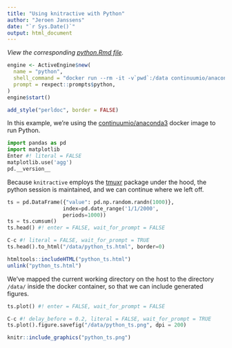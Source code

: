 ```yaml
---
title: "Using knitractive with Python"
author: "Jeroen Janssens"
date: "`r Sys.Date()`"
output: html_document
---
```


*View the corresponding [python.Rmd file](https://raw.githubusercontent.com/datascienceworkshops/knitractive/master/vignettes/examples/python.Rmd).*

```r

engine <- ActiveEngine$new(
  name = "python",
  shell_command = "docker run --rm -it -v`pwd`:/data continuumio/anaconda3 python3",
  prompt = rexpect::prompts$python,
)
engine$start()
```

```r
add_style("perldoc", border = FALSE)
```

In this example, we're using the [continuumio/anaconda3](https://hub.docker.com/r/continuumio/anaconda3/) docker image to run Python.

```python
import pandas as pd
import matplotlib
Enter #! literal = FALSE
matplotlib.use('agg')
pd.__version__
```

Because `knitractive` employs the [tmuxr](https://datascienceworkshops.github.io/tmuxr/) package under the hood, the python session is maintained, and we can continue where we left off.

```python
ts = pd.DataFrame({"value": pd.np.random.randn(1000)},
                  index=pd.date_range('1/1/2000',
                  periods=1000))
ts = ts.cumsum()
ts.head() #! enter = FALSE, wait_for_prompt = FALSE
```

```python
C-c #! literal = FALSE, wait_for_prompt = TRUE
ts.head().to_html("/data/python_ts.html", border=0)
```

```r
htmltools::includeHTML("python_ts.html")
unlink("python_ts.html")
```

We've mapped the current working directory on the host to the directory `/data/` inside the docker container, so that we can include generated figures.

```python
ts.plot() #! enter = FALSE, wait_for_prompt = FALSE
```

```python
C-c #! delay_before = 0.2, literal = FALSE, wait_for_prompt = TRUE
ts.plot().figure.savefig("/data/python_ts.png", dpi = 200)
```

```r
knitr::include_graphics("python_ts.png")
```


